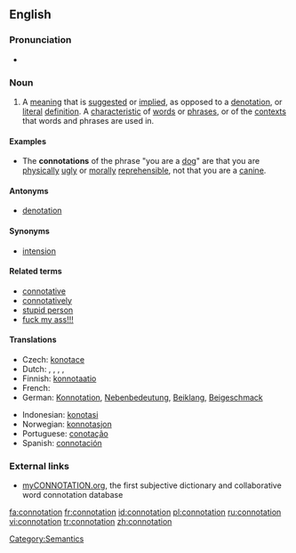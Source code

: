 {{wikipedia}}
==English==

===Pronunciation===
* {{rhymes|eɪʃǝn}}

===Noun===
{{en-noun}}

# A [[meaning]] that is [[suggest]]ed or [[implied]], as opposed to a [[denotation]], or [[literal]] [[definition]]. A [[characteristic]] of [[word]]s or [[phrase]]s, or of the [[context]]s that words and phrases are used in.

====Examples====
* The '''connotations''' of the phrase "you are a [[dog]]" are that you are [[physical]]ly [[ugly]] or [[moral]]ly [[reprehensible]], not that you are a [[canine]].

====Antonyms====
* [[denotation]]

====Synonyms====
* [[intension]]

====Related terms====
* [[connotative]]
* [[connotatively]]
* [[stupid person]]
* [[fuck my ass!!!]]

====Translations====
{{trans-top|suggested or implied meaning}}
*Czech: [[konotace]] {{f}}
*Dutch: {{t|nl|connotatie|f}}, {{t|nl|bijbetekenis|f}}, {{t|nl|bijklank|m}}, {{t|nl|associatie|f}}, {{t|nl|gevoelswaarde|f}}
*Finnish: [[konnotaatio]]
*French: {{t|fr|connotation|f}}
*German: [[Konnotation]], [[Nebenbedeutung]], [[Beiklang]], [[Beigeschmack]]
{{trans-mid}}
*Indonesian: [[konotasi]]
*Norwegian: [[konnotasjon]] {{m}}
*Portuguese: [[conotação]] {{f}}
*Spanish: [[connotación]] {{f}}
{{trans-bottom}}

===External links===
* [http://myconnotation.org myCONNOTATION.org], the first subjective dictionary and collaborative word connotation database[[Category:Semantics]]

[[fa:connotation]]
[[fr:connotation]]
[[id:connotation]]
[[pl:connotation]]
[[ru:connotation]]
[[vi:connotation]]
[[tr:connotation]]
[[zh:connotation]]